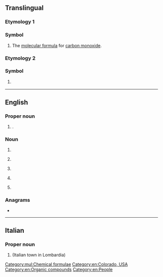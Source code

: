 {{also|Appendix:Variations of "co"}}
==Translingual==

===Etymology 1===

===Symbol===
{{mul-symbol}}

# {{lb|mul|chemistry}} The [[molecular formula]] for [[carbon monoxide]].[[Category:mul:Chemical formulae]]

===Etymology 2===

===Symbol===
{{mul-symbol}}

# {{ISO 3166|1|2|Colombia}}
#: {{syn|mul|COL|qq1={{w|ISO 3166-1 alpha-3|alpha-3}}}}

----

==English==

===Proper noun===
{{head|en|proper noun}}

# {{abbreviation of|en|Colorado}} {{place|en|state|c/USA}}.

===Noun===
{{head|en|noun}}

# {{abbreviation of|en|county}}
# {{lb|en|military}} {{init of|en|commanding officer}}
# {{lb|en|military}} {{init of|en|[[commission]]ed [[officer]]}}
# {{lb|en|US|law enforcement}} {{init of|en|corrections officer}}
# {{lb|en|geology}} {{initialism of|en|[[Common-Offset method]]}}

===Anagrams===
* {{anagrams|en|a=co|O. C.|O.C.|OC|Oc|Oc.}}

[[Category:en:Colorado, USA]]
[[Category:en:Organic compounds]]
[[Category:en:People]]

----

==Italian==

===Proper noun===
{{head|it|proper noun}}

# {{abbreviation of|it|Como}} (Italian town in Lombardia)